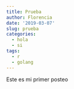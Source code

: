 ```yaml
---
title: Prueba
author: Florencia
date: '2019-03-07'
slug: prueba
categories:
  - hola
  - si
tags:
  - r
  - golang
---
```

Este es mi primer posteo